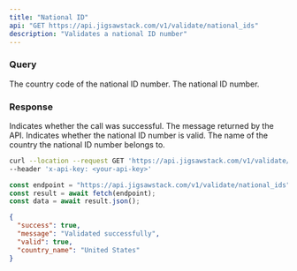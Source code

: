 ```yaml
---
title: "National ID"
api: "GET https://api.jigsawstack.com/v1/validate/national_ids"
description: "Validates a national ID number"
---
```


### Query

<ParamField query="country_code" type="string" required>
  The country code of the national ID number.
</ParamField>

<ParamField query="id_number" type="string" required>
  The national ID number.
</ParamField>

<Snippet file="header.mdx" />

### Response

<ResponseField name="success" type="boolean">
  Indicates whether the call was successful.
</ResponseField>

<ResponseField name="message" type="string">
  The message returned by the API.
</ResponseField>

<ResponseField name="valid" type="boolean">
  Indicates whether the national ID number is valid.
</ResponseField>

<ResponseField name="country_name" type="string">
  The name of the country the national ID number belongs to.
</ResponseField>

<RequestExample>

```bash cURL
curl --location --request GET 'https://api.jigsawstack.com/v1/validate/national_ids' \
--header 'x-api-key: <your-api-key>'
```

```javascript Node.js
const endpoint = "https://api.jigsawstack.com/v1/validate/national_ids";
const result = await fetch(endpoint);
const data = await result.json();
```

</RequestExample>

<ResponseExample>

```json Response
{
  "success": true,
  "message": "Validated successfully",
  "valid": true,
  "country_name": "United States"
}
```

</ResponseExample>

